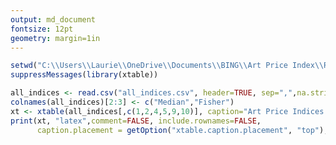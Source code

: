 ```yaml
---
output: md_document    
fontsize: 12pt
geometry: margin=1in
---
```


```r
setwd("C:\\Users\\Laurie\\OneDrive\\Documents\\BING\\Art Price Index\\R Code")
suppressMessages(library(xtable))

all_indices <- read.csv("all_indices.csv", header=TRUE, sep=",",na.strings = "", skipNul = TRUE)
colnames(all_indices)[2:3] <- c("Median","Fisher")
xt <- xtable(all_indices[,c(1,2,4,5,9,10)], caption="Art Price Indices (2000Q1=100)")
print(xt, "latex",comment=FALSE, include.rownames=FALSE,
      caption.placement = getOption("xtable.caption.placement", "top"),scalebox=0.7)

```

